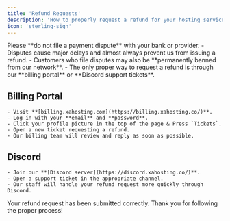 ```yaml
---
title: 'Refund Requests'
description: 'How to properly request a refund for your hosting service.'
icon: 'sterling-sign'
---
```


<Danger>
    Please **do not file a payment dispute** with your bank or provider.  
    - Disputes cause major delays and almost always prevent us from issuing a refund.  
    - Customers who file disputes may also be **permanently banned from our network**.  
    - The only proper way to request a refund is through our **billing portal** or **Discord support tickets**.
</Danger>


## Billing Portal
    - Visit **[billing.xahosting.com](https://billing.xahosting.co/)**.
    - Log in with your **email** and **password**.
    - Click your profile picture in the top of the page & Press `Tickets`.
    - Open a new ticket requesting a refund.  
    - Our billing team will review and reply as soon as possible.

## Discord
    - Join our **[Discord server](https://discord.xahosting.co/)**.  
    - Open a support ticket in the appropriate channel.  
    - Our staff will handle your refund request more quickly through Discord.


<Check>Your refund request has been submitted correctly. Thank you for following the proper process!</Check>
